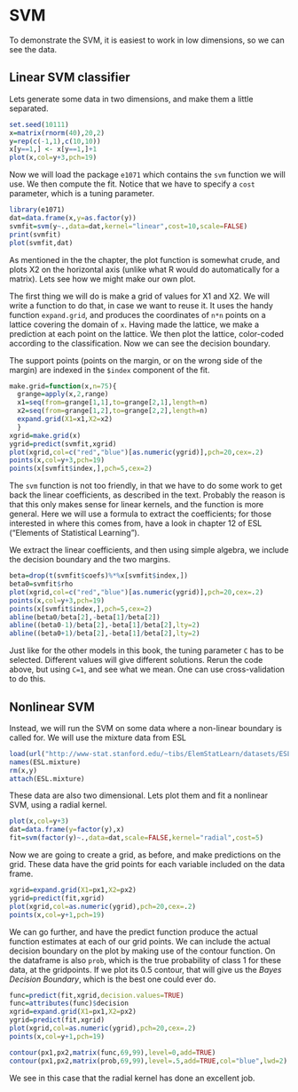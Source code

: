 SVM
========================================================
To demonstrate the SVM, it is easiest to work in low dimensions, so we can see the data.

Linear SVM classifier
---------------------
Lets generate some data in two dimensions, and make them a little separated.
```{r}
set.seed(10111)
x=matrix(rnorm(40),20,2)
y=rep(c(-1,1),c(10,10))
x[y==1,] <- x[y==1,]+1
plot(x,col=y+3,pch=19)
```
Now we will load the package `e1071` which contains the `svm` function we will use. We then compute the fit. Notice that we have to specify a `cost` parameter, which is a tuning parameter. 
```{r}
library(e1071)
dat=data.frame(x,y=as.factor(y))
svmfit=svm(y~.,data=dat,kernel="linear",cost=10,scale=FALSE)
print(svmfit)
plot(svmfit,dat)
```
As mentioned in the the chapter, the plot function is somewhat crude, and plots X2 on the horizontal axis (unlike what R would do automatically for a matrix). Lets see how we might make our own plot.

The first thing we will do is make a grid of values for X1 and X2. We will write a function to do that,
in case we want to reuse it. It uses the handy function `expand.grid`, and produces the coordinates of `n*n` points on a lattice covering the domain of `x`. Having made the lattice, we make a prediction at each point on the lattice. We then plot the lattice, color-coded according to the classification. Now we can see the decision boundary.

The support points (points on the margin, or on the wrong side of the margin) are indexed in the `$index` component of the fit.

```{r}
make.grid=function(x,n=75){
  grange=apply(x,2,range)
  x1=seq(from=grange[1,1],to=grange[2,1],length=n)
  x2=seq(from=grange[1,2],to=grange[2,2],length=n)
  expand.grid(X1=x1,X2=x2)
  }
xgrid=make.grid(x)
ygrid=predict(svmfit,xgrid)
plot(xgrid,col=c("red","blue")[as.numeric(ygrid)],pch=20,cex=.2)
points(x,col=y+3,pch=19)
points(x[svmfit$index,],pch=5,cex=2)
```
The `svm` function is not too friendly, in that we have to do some work to get back the linear coefficients, as described in the text. Probably the reason is that this only makes sense for linear kernels, and the function is more general. Here we will use a formula to extract the coefficients; for those interested in where this comes from, have a look in chapter 12 of ESL ("Elements of Statistical Learning").

We extract the linear coefficients, and then using simple algebra, we include the decision boundary and the two margins.

```{r}
beta=drop(t(svmfit$coefs)%*%x[svmfit$index,])
beta0=svmfit$rho
plot(xgrid,col=c("red","blue")[as.numeric(ygrid)],pch=20,cex=.2)
points(x,col=y+3,pch=19)
points(x[svmfit$index,],pch=5,cex=2)
abline(beta0/beta[2],-beta[1]/beta[2])
abline((beta0-1)/beta[2],-beta[1]/beta[2],lty=2)
abline((beta0+1)/beta[2],-beta[1]/beta[2],lty=2)
```
Just like for the other models in this book, the tuning parameter `C` has to be selected.
Different values will give different solutions. Rerun the code above, but using `C=1`, and see what we mean. One can use cross-validation to do this.


Nonlinear SVM
--------------
Instead, we will run the SVM on some data where a non-linear boundary is called for. We will use the mixture data from ESL

```{r}
load(url("http://www-stat.stanford.edu/~tibs/ElemStatLearn/datasets/ESL.mixture.rda"))
names(ESL.mixture)
rm(x,y)
attach(ESL.mixture)
```
These data are also two dimensional. Lets plot them and fit a nonlinear SVM, using a radial kernel.
```{r}
plot(x,col=y+3)
dat=data.frame(y=factor(y),x)
fit=svm(factor(y)~.,data=dat,scale=FALSE,kernel="radial",cost=5)
```
Now we are going to create a grid, as before, and make predictions on the grid.
These data have the grid points for each variable included on the data frame.
```{r}
xgrid=expand.grid(X1=px1,X2=px2)
ygrid=predict(fit,xgrid)
plot(xgrid,col=as.numeric(ygrid),pch=20,cex=.2)
points(x,col=y+1,pch=19)
```
We can go further, and have the predict function produce the actual function estimates at each of our grid points. We can include the actual decision boundary on the plot by making use of the contour function. On the dataframe is also `prob`, which is the true probability of class 1 for these data, at the gridpoints. If we plot its 0.5 contour, that will give us the _Bayes Decision Boundary_, which is the best one could ever do.
```{r}
func=predict(fit,xgrid,decision.values=TRUE)
func=attributes(func)$decision
xgrid=expand.grid(X1=px1,X2=px2)
ygrid=predict(fit,xgrid)
plot(xgrid,col=as.numeric(ygrid),pch=20,cex=.2)
points(x,col=y+1,pch=19)

contour(px1,px2,matrix(func,69,99),level=0,add=TRUE)
contour(px1,px2,matrix(prob,69,99),level=.5,add=TRUE,col="blue",lwd=2)
```
We see in this case that the radial kernel has done an excellent job.